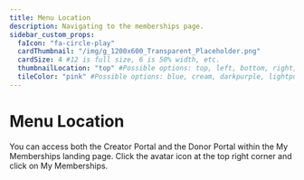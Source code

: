 ```yaml
---
title: Menu Location
description: Navigating to the memberships page.
sidebar_custom_props:
  faIcon: "fa-circle-play"
  cardThumbnail: "/img/g_1200x600_Transparent_Placeholder.png"
  cardSize: 4 #12 is full size, 6 is 50% width, etc.
  thumbnailLocation: "top" #Possible options: top, left, bottom, right, none
  tileColor: "pink" #Possible options: blue, cream, darkpurple, lightpurple, mauve, orange, pink, none
---
```


# Menu Location

You can access both the Creator Portal and the Donor Portal within the My Memberships landing page. Click the avatar icon at the top right corner and click on My Memberships.
